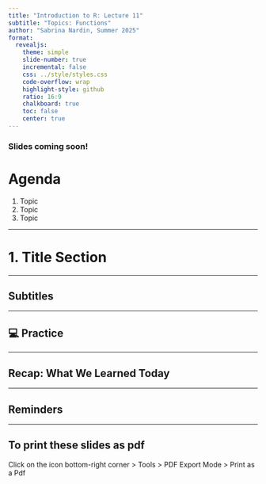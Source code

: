 ```yaml
---
title: "Introduction to R: Lecture 11"
subtitle: "Topics: Functions"
author: "Sabrina Nardin, Summer 2025"
format:
  revealjs:
    theme: simple
    slide-number: true
    incremental: false
    css: ../style/styles.css
    code-overflow: wrap
    highlight-style: github
    ratio: 16:9
    chalkboard: true
    toc: false
    center: true
---
```


### Slides coming soon!

# Agenda {.center}

::: {.agenda-list}
1. Topic  
2. Topic 
3. Topic  
:::

<!--

# Agenda {.center}

::: {.agenda-list}
1. For Loops with dataframes
2. R Alternatives to For Loops
3. While Loops
:::

```r
cat('<span style="font-size: 0.8em; color: #666;">These slides were last updated on', format(Sys.Date(), '%B %d, %Y'), '</span>')
```

-->


---

# 1. Title Section {.slide .center .middle}

---

## Subtitles

---

## 💻 Practice

---

## Recap: What We Learned Today

---

## Reminders

---

## To print these slides as pdf

Click on the icon bottom-right corner \> Tools \> PDF Export Mode \> Print as a Pdf
